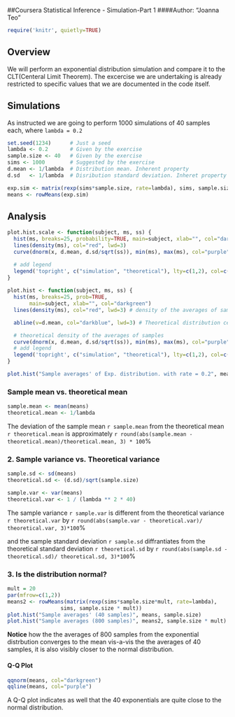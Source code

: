 
##Coursera Statistical Inference - Simulation-Part 1
####Author: "Joanna Teo"

```r
require('knitr', quietly=TRUE)
```

## Overview
We will perform an exponential distribution simulation and 
compare it to the CLT(Centeral Limit Theorem). The excercise we are 
undertaking is already restricted to specific values that we are 
documented in the code itself.

## Simulations
As instructed we are going to perform 1000 simulations of 40 samples each, where `lambda = 0.2`

```r
set.seed(1234)      # Just a seed 
lambda <- 0.2       # Given by the exercise
sample.size <- 40   # Given by the exercise
sims <- 1000        # Suggested by the exercise
d.mean <- 1/lambda  # Distribution mean. Inherent property
d.sd   <- 1/lambda  # Disribution standard deviation. Inheret property

exp.sim <- matrix(rexp(sims*sample.size, rate=lambda), sims, sample.size)
means <- rowMeans(exp.sim)
```  
  
## Analysis
```r
plot.hist.scale <- function(subject, ms, ss) {
  hist(ms, breaks=25, probability=TRUE, main=subject, xlab="", col="darkgreen")
  lines(density(ms), col="red", lwd=3) 
  curve(dnorm(x, d.mean, d.sd/sqrt(ss)), min(ms), max(ms), col="purple", add=T, lty=2, lwd=3)

  # add legend
  legend('topright', c("simulation", "theoretical"), lty=c(1,2), col=c("red", "purple"))
}  
  
plot.hist <- function(subject, ms, ss) {
  hist(ms, breaks=25, prob=TRUE,
       main=subject, xlab="", col="darkgreen")
  lines(density(ms), col="red", lwd=3) # density of the averages of samples

  abline(v=d.mean, col="darkblue", lwd=3) # Theoretical distribution center

  # theoretical density of the averages of samples
  curve(dnorm(x, d.mean, d.sd/sqrt(ss)), min(ms), max(ms), col="purple", add=T, lty=2, lwd=3)
  # add legend
  legend('topright', c("simulation", "theoretical"), lty=c(1,2), col=c("red", "purple"))
}
```

```r
plot.hist("Sample averages' of Exp. distribution. with rate = 0.2", means, sample.size)
``` 

### Sample mean vs. theoretical mean
```r
sample.mean <- mean(means)
theoretical.mean <- 1/lambda
```  
The deviation of the sample mean ```r sample.mean``` from the theoretical
mean ```r theoretical.mean``` is approximately 
```r round(abs(sample.mean - theoretical.mean)/theoretical.mean, 3) * 100```% 
      
### 2. Sample variance vs. Theoretical variance  
  
```r
sample.sd <- sd(means)
theoretical.sd <- (d.sd)/sqrt(sample.size)

sample.var <- var(means)
theoretical.var <- 1 / (lambda ** 2 * 40)
```  
The sample variance ```r sample.var``` is different from the theoretical variance ```r theoretical.var``` by 
```r round(abs(sample.var - theoretical.var)/ theoretical.var, 3)*100```%

and the sample standard deviation ```r sample.sd``` diffrantiates from the 
theoretical standard deviation ```r theoretical.sd``` by 
```r round(abs(sample.sd - theoretical.sd)/ theoretical.sd, 3)*100```%
  
### 3. Is the distribution normal?  

```r
mult = 20
par(mfrow=c(1,2))
means2 <- rowMeans(matrix(rexp(sims*sample.size*mult, rate=lambda), 
                 sims, sample.size * mult))
plot.hist("Sample averages' (40 samples)", means, sample.size)
plot.hist("Sample averages (800 samples)", means2, sample.size * mult)
```
**Notice** how the the averages of 800 samples from the exponential distrbution converges to the mean vis-a-vis the the averages of 40 samples, it is also visibly
closer to the normal distribution. 

#### Q-Q Plot 

```r
qqnorm(means, col="darkgreen")
qqline(means, col="purple")
```  

A Q-Q plot indicates as well that the 40 exponentials are quite close to the normal distribution.
